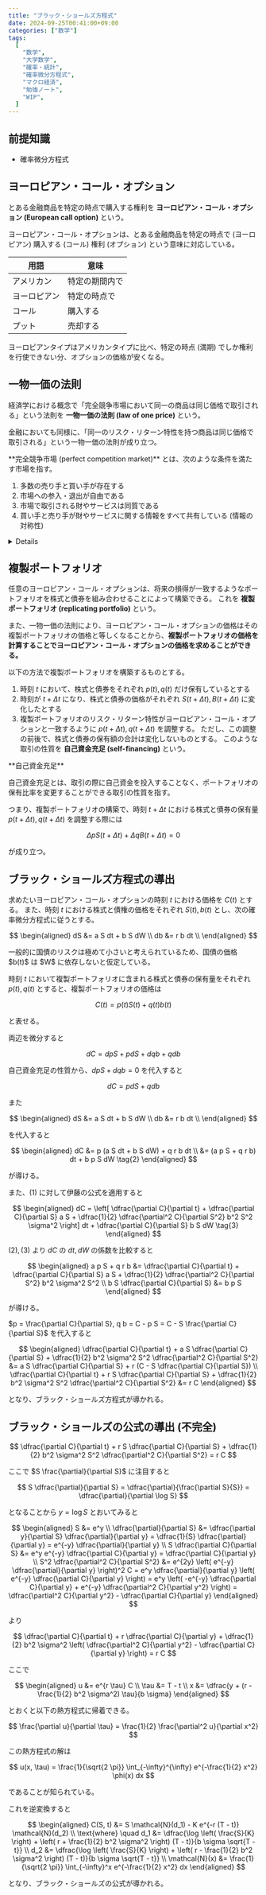 ```yaml
---
title: "ブラック・ショールズ方程式"
date: 2024-09-25T00:41:00+09:00
categories: ["数学"]
tags:
  [
    "数学",
    "大学数学",
    "確率・統計",
    "確率微分方程式",
    "マクロ経済",
    "勉強ノート",
    "WIP",
  ]
---
```



## 前提知識

- <Link href="/posts/stochastic-differential-equation">確率微分方程式</Link>

## ヨーロピアン・コール・オプション

とある金融商品を特定の時点で購入する権利を **ヨーロピアン・コール・オプション (European call option)** という。

<Hint level="info">
  ヨーロピアン・コール・オプションは、とある金融商品を特定の時点で
  (ヨーロピアン) 購入する (コール) 権利 (オプション) という意味に対応している。

| 用語         | 意味           |
| ------------ | -------------- |
| アメリカン   | 特定の期間内で |
| ヨーロピアン | 特定の時点で   |
| コール       | 購入する       |
| プット       | 売却する       |

ヨーロピアンタイプはアメリカンタイプに比べ、特定の時点 (満期) でしか権利を行使できない分、オプションの価格が安くなる。

</Hint>

## 一物一価の法則

経済学における概念で「完全競争市場において同一の商品は同じ価格で取引される」という法則を **一物一価の法則 (law of one price)** という。

金融においても同様に、「同一のリスク・リターン特性を持つ商品は同じ価格で取引される」という一物一価の法則が成り立つ。

<Hint level="info">
  **完全競争市場 (perfect competition market)** とは、次のような条件を満たす市場を指す。

1. 多数の売り手と買い手が存在する
1. 市場への参入・退出が自由である
1. 市場で取引される財やサービスは同質である
1. 買い手と売り手が財やサービスに関する情報をすべて共有している (情報の対称性)

</Hint>

<Details title="完全競争市場における一物一価の法則の証明 (注: 厳密でない)">
商品 $A$ と商品 $B$ は同一の商品であるとする。

$$
\begin{aligned}
P_A &= \text{商品} \, A \, \text{の価格} \\
P_B &= \text{商品} \, B \, \text{の価格} \\
C &= \text{市場間の取引コスト (輸送費など)} \\
\end{aligned}
$$

1. もし $P_A > P_B + C$ とすると、$A$ を売り、$B$ を買うことで $C$ の利益が得られる。(これを **裁定取引 (arbitrage)** という)
   これにより商品 $A$ の価格が下がり、商品 $B$ の価格が上がる。
1. 逆に $P_A < P_B - C$ とすると、$A$ を買い、$B$ を売ることで $C$ の利益が得られる。
   これにより商品 $A$ の価格が上がり、商品 $B$ の価格が下がる。
1. 均衡状態では $|P_A - P_B| \leq C$ となる。

以上より $|P_A - P_B| \leq C$ に収束することが分かる。

更に取引コストが無視できるほど小さい場合、つまり $C \approx 0$ のとき、$P_A \approx P_B$ となる。

</Details>

## 複製ポートフォリオ

任意のヨーロピアン・コール・オプションは、将来の損得が一致するようなポートフォリオを株式と債券を組み合わせることによって構築できる。
これを **複製ポートフォリオ (replicating portfolio)** という。

また、一物一価の法則により、ヨーロピアン・コール・オプションの価格はその複製ポートフォリオの価格と等しくなることから、**複製ポートフォリオの価格を計算することでヨーロピアン・コール・オプションの価格を求めることができる。**

以下の方法で複製ポートフォリオを構築するものとする。

1. 時刻 $t$ において、株式と債券をそれぞれ $p(t), q(t)$ だけ保有しているとする
1. 時刻が $t + \Delta t$ になり、株式と債券の価格がそれぞれ $S(t + \Delta t), B(t + \Delta t)$ に変化したとする
1. 複製ポートフォリオのリスク・リターン特性がヨーロピアン・コール・オプションと一致するように $p(t + \Delta t), q(t + \Delta t)$ を調整する。
   ただし、この調整の前後で、株式と債券の保有額の合計は変化しないものとする。
   このような取引の性質を **自己資金充足 (self-financing)** という。

<Hint level="info">
  **自己資金充足**

自己資金充足とは、取引の際に自己資金を投入することなく、ポートフォリオの保有比率を変更することができる取引の性質を指す。

つまり、複製ポートフォリオの構築で、時刻 $t + \Delta t$ における株式と債券の保有量 $p(t + \Delta t), q(t + \Delta t)$ を調整する際には

$$
\Delta p S(t + \Delta t) + \Delta q B(t + \Delta t) = 0
$$

が成り立つ。

</Hint>

## ブラック・ショールズ方程式の導出

求めたいヨーロピアン・コール・オプションの時刻 $t$ における価格を $C(t)$ とする。
また、時刻 $t$ における株式と債権の価格をそれぞれ $S(t), b(t)$ とし、次の確率微分方程式に従うとする。

$$
\begin{aligned}
dS &= a S dt + b S dW \\
db &= r b dt \\
\end{aligned}
$$

<Hint level="info">
  一般的に国債のリスクは極めて小さいと考えられているため、国債の価格 $b(t)$ は
  $W$ に依存しないと仮定している。
</Hint>

時刻 $t$ において複製ポートフォリオに含まれる株式と債券の保有量をそれぞれ $p(t), q(t)$ とすると、複製ポートフォリオの価格は

$$
C(t) = p(t) S(t) + q(t) b(t)
$$

と表せる。

両辺を微分すると

$$
dC = dp S + p dS + dq b + q db \tag{1}
$$

自己資金充足の性質から、$dp S + dq b = 0$ を代入すると

$$
dC = p dS + q db
$$

また

$$
\begin{aligned}
dS &= a S dt + b S dW \\
db &= r b dt \\
\end{aligned}
$$

を代入すると

$$
\begin{aligned}
dC &= p (a S dt + b S dW) + q r b dt \\
  &= (a p S + q r b) dt + b p S dW \tag{2}
\end{aligned}
$$

が導ける。

また、$(1)$ に対して伊藤の公式を適用すると

$$
\begin{aligned}
dC = \left[ \dfrac{\partial C}{\partial t} + \dfrac{\partial C}{\partial S} a S + \dfrac{1}{2} \dfrac{\partial^2 C}{\partial S^2} b^2 S^2 \sigma^2 \right] dt + \dfrac{\partial C}{\partial S} b S dW \tag{3}
\end{aligned}
$$

$(2), (3)$ より $dC$ の $dt, dW$ の係数を比較すると

$$
\begin{aligned}
a p S + q r b &= \dfrac{\partial C}{\partial t} + \dfrac{\partial C}{\partial S} a S + \dfrac{1}{2} \dfrac{\partial^2 C}{\partial S^2} b^2 \sigma^2 S^2 \\
b S \dfrac{\partial C}{\partial S} &= b p S
\end{aligned}
$$

が導ける。

$p = \frac{\partial C}{\partial S}, q b = C - p S = C - S \frac{\partial C}{\partial S}$ を代入すると

$$
\begin{aligned}
\dfrac{\partial C}{\partial t} + a S \dfrac{\partial C}{\partial S} + \dfrac{1}{2} b^2 \sigma^2 S^2 \dfrac{\partial^2 C}{\partial S^2} &= a S \dfrac{\partial C}{\partial S} + r (C - S \dfrac{\partial C}{\partial S}) \\
\dfrac{\partial C}{\partial t} + r S \dfrac{\partial C}{\partial S} + \dfrac{1}{2} b^2 \sigma^2 S^2 \dfrac{\partial^2 C}{\partial S^2} &= r C
\end{aligned}
$$

となり、ブラック・ショールズ方程式が導かれる。

## ブラック・ショールズの公式の導出 (不完全)

$$
\dfrac{\partial C}{\partial t} + r S \dfrac{\partial C}{\partial S} + \dfrac{1}{2} b^2 \sigma^2 S^2 \dfrac{\partial^2 C}{\partial S^2} = r C
$$

ここで $S \frac{\partial}{\partial S}$ に注目すると

$$
S \dfrac{\partial}{\partial S} = \dfrac{\partial}{\frac{\partial S}{S}} = \dfrac{\partial}{\partial \log S}
$$

となることから $y = \log S$ とおいてみると

$$
\begin{aligned}
S &= e^y \\
\dfrac{\partial}{\partial S} &= \dfrac{\partial y}{\partial S} \dfrac{\partial}{\partial y} = \dfrac{1}{S} \dfrac{\partial}{\partial y} = e^{-y} \dfrac{\partial}{\partial y} \\
S \dfrac{\partial C}{\partial S} &= e^y e^{-y} \dfrac{\partial C}{\partial y} = \dfrac{\partial C}{\partial y} \\
S^2 \dfrac{\partial^2 C}{\partial S^2} &= e^{2y} \left( e^{-y} \dfrac{\partial}{\partial y} \right)^2 C = e^y \dfrac{\partial}{\partial y} \left( e^{-y} \dfrac{\partial C}{\partial y} \right) = e^y \left( -e^{-y} \dfrac{\partial C}{\partial y} + e^{-y} \dfrac{\partial^2 C}{\partial y^2} \right) = \dfrac{\partial^2 C}{\partial y^2} - \dfrac{\partial C}{\partial y}
\end{aligned}
$$

より

$$
\dfrac{\partial C}{\partial t} + r \dfrac{\partial C}{\partial y} + \dfrac{1}{2} b^2 \sigma^2 \left( \dfrac{\partial^2 C}{\partial y^2} - \dfrac{\partial C}{\partial y} \right) = r C
$$

ここで

$$
\begin{aligned}
u &= e^{r \tau} C \\
\tau &= T - t \\
x &= \dfrac{y + (r - \frac{1}{2} b^2 \sigma^2) \tau}{b \sigma}
\end{aligned}
$$

とおくと以下の熱方程式に帰着できる。

$$
\frac{\partial u}{\partial \tau} = \frac{1}{2} \frac{\partial^2 u}{\partial x^2}
$$

この熱方程式の解は

$$
u(x, \tau) = \frac{1}{\sqrt{2 \pi}} \int_{-\infty}^{\infty} e^{-\frac{1}{2} x^2} \phi(x) dx
$$

であることが知られている。

これを逆変換すると

$$
\begin{aligned}
C(S, t) &= S \mathcal{N}(d_1) - K e^{-r (T - t)} \mathcal{N}(d_2) \\
\text{where} \quad d_1 &= \dfrac{\log \left( \frac{S}{K} \right) + \left( r + \frac{1}{2} b^2 \sigma^2 \right) (T - t)}{b \sigma \sqrt{T - t}} \\
d_2 &= \dfrac{\log \left( \frac{S}{K} \right) + \left( r - \frac{1}{2} b^2 \sigma^2 \right) (T - t)}{b \sigma \sqrt{T - t}} \\
\mathcal{N}(x) &= \frac{1}{\sqrt{2 \pi}} \int_{-\infty}^x e^{-\frac{1}{2} x^2} dx
\end{aligned}
$$

となり、ブラック・ショールズの公式が導かれる。
